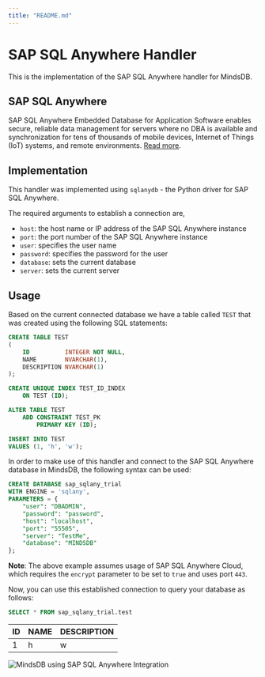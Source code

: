 ```yaml
---
title: "README.md"
---
```


# SAP SQL Anywhere Handler

This is the implementation of the SAP SQL Anywhere handler for MindsDB.

## SAP SQL Anywhere


SAP SQL Anywhere Embedded Database for Application Software
enables secure, reliable data management for servers where no DBA is available and synchronization for tens of thousands of mobile devices, Internet of Things (IoT) systems, and remote environments. [Read more](https://www.sap.com/products/technology-platform/sql-anywhere.html).

## Implementation

This handler was implemented using `sqlanydb` - the Python driver for SAP SQL Anywhere.

The required arguments to establish a connection are,

* `host`: the host name or IP address of the SAP SQL Anywhere instance
* `port`: the port number of the SAP SQL Anywhere instance
* `user`: specifies the user name
* `password`: specifies the password for the user
* `database`: sets the current database
* `server`: sets the current server

## Usage

Based on the current connected database we have a table called `TEST` that was created using
the following SQL statements:

~~~~sql
CREATE TABLE TEST
(
    ID          INTEGER NOT NULL,
    NAME        NVARCHAR(1),
    DESCRIPTION NVARCHAR(1)
);

CREATE UNIQUE INDEX TEST_ID_INDEX
    ON TEST (ID);

ALTER TABLE TEST
    ADD CONSTRAINT TEST_PK
        PRIMARY KEY (ID);

INSERT INTO TEST
VALUES (1, 'h', 'w');
~~~~

In order to make use of this handler and connect to the SAP SQL Anywhere database in MindsDB, the following syntax can be used:

~~~~sql
CREATE DATABASE sap_sqlany_trial
WITH ENGINE = 'sqlany', 
PARAMETERS = {
    "user": "DBADMIN",
    "password": "password",
    "host": "localhost",
    "port": "55505",
    "server": "TestMe",
    "database": "MINDSDB"
};
~~~~

**Note**: The above example assumes usage of SAP SQL Anywhere Cloud, which requires the `encrypt` parameter to be set to `true` and uses port `443`.

Now, you can use this established connection to query your database as follows:

~~~~sql
SELECT * FROM sap_sqlany_trial.test
~~~~

| ID | NAME | DESCRIPTION |
|----|------|-------------|
| 1  | h    | w           |

![MindsDB using SAP SQL Anywhere Integration](https://imgur.com/a/sE9uQoL)
